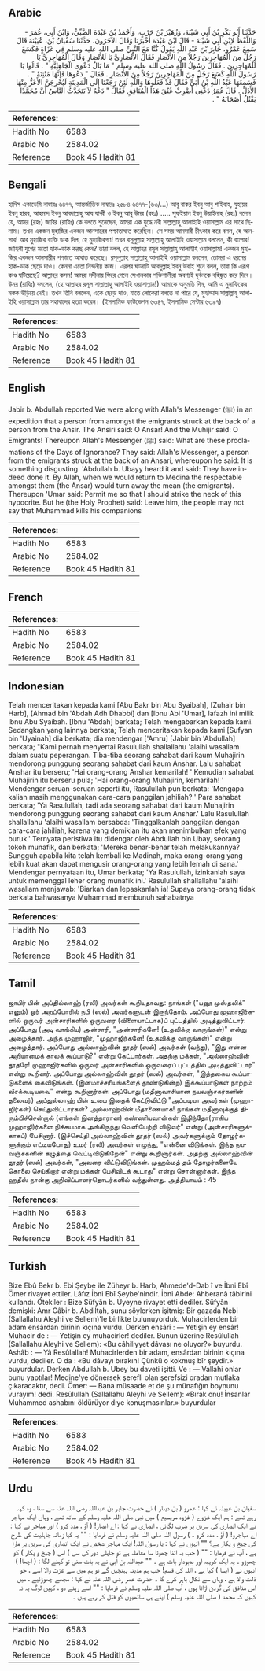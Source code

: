 ## Arabic


<div dir="rtl" lang="ar" style={{fontSize:'larger',backgroundColor:'#f8f9fa',padding:20}}>
حَدَّثَنَا أَبُو بَكْرِ بْنُ أَبِي شَيْبَةَ، وَزُهَيْرُ بْنُ حَرْبٍ، وَأَحْمَدُ بْنُ عَبْدَةَ الضَّبِّيُّ، وَابْنُ أَبِي، عُمَرَ - وَاللَّفْظُ لاِبْنِ أَبِي شَيْبَةَ - قَالَ ابْنُ عَبْدَةَ أَخْبَرَنَا وَقَالَ الآخَرُونَ، حَدَّثَنَا سُفْيَانُ بْنُ، عُيَيْنَةَ قَالَ سَمِعَ عَمْرٌو، جَابِرَ بْنَ عَبْدِ اللَّهِ يَقُولُ كُنَّا مَعَ النَّبِيِّ صلى الله عليه وسلم فِي غَزَاةٍ فَكَسَعَ رَجُلٌ مِنَ الْمُهَاجِرِينَ رَجُلاً مِنَ الأَنْصَارِ فَقَالَ الأَنْصَارِيُّ يَا لَلأَنْصَارِ وَقَالَ الْمُهَاجِرِيُّ يَا لَلْمُهَاجِرِينَ ‏.‏ فَقَالَ رَسُولُ اللَّهِ صلى الله عليه وسلم ‏"‏ مَا بَالُ دَعْوَى الْجَاهِلِيَّةِ ‏"‏ ‏.‏ قَالُوا يَا رَسُولَ اللَّهِ كَسَعَ رَجُلٌ مِنَ الْمُهَاجِرِينَ رَجُلاً مِنَ الأَنْصَارِ ‏.‏ فَقَالَ ‏"‏ دَعُوهَا فَإِنَّهَا مُنْتِنَةٌ ‏"‏ ‏.‏ فَسَمِعَهَا عَبْدُ اللَّهِ بْنُ أُبَىٍّ فَقَالَ قَدْ فَعَلُوهَا وَاللَّهِ لَئِنْ رَجَعْنَا إِلَى الْمَدِينَةِ لَيُخْرِجَنَّ الأَعَزُّ مِنْهَا الأَذَلَّ ‏.‏ قَالَ عُمَرُ دَعْنِي أَضْرِبْ عُنُقَ هَذَا الْمُنَافِقِ فَقَالَ ‏"‏ دَعْهُ لاَ يَتَحَدَّثُ النَّاسُ أَنَّ مُحَمَّدًا يَقْتُلُ أَصْحَابَهُ ‏"‏ ‏.‏
</div>
<div style={{backgroundColor:'#f8f9fa',padding:20, marginBottom: 10}}><table> <thead> <tr> <th>References:</th> <th></th> </tr> </thead> <tbody><tr><td>Hadith No</td><td>6583</td></tr><tr><td>Arabic No</td><td>2584.02</td></tr><tr><td>Reference</td><td>Book 45 Hadith 81</td></tr></tbody></table></div>

## Bengali


<div dir="ltr" lang="bn" style={{fontSize:'larger',backgroundColor:'#f8f9fa',padding:20}}>
হাদিস একাডেমি নাম্বারঃ ৬৪৭৭, আন্তর্জাতিক নাম্বারঃ ২৫৮৪ ৬৪৭৭-(৬৩/...) আবূ বাকর ইবনু আবু শাইবাহ, যুহায়র ইবনু হারব, আহমাদ ইবনু আবদাল্লাহু আয যাব্বী ও ইবনু আবু উমর (রহঃ) ..... সুফইয়ান ইবনু উয়াইনাহ্ (রহঃ) বলেন যে, আমর (রহঃ) জাবির (রাযিঃ) কে বলতে শুনেছেন, আমরা এক যুদ্ধে নবী সাল্লাল্লাহু আলাইহি ওয়াসাল্লাম এর সাথে ছিলাম। তখন একজন মুহাজির একজন আনসারের পশ্চাতাঘাত করেছিল। সে সময় আনসারী চীৎকার করে বলল, হে আনসার! আর মুহাজির ব্যক্তি ডাক দিল, হে মুহাজিরগণ! তখন রসূলুল্লাহ সাল্লাল্লাহু আলাইহি ওয়াসাল্লাম বললেন, কী ব্যাপার! জাহিলী যুগের মতো হাক-ডাক করছ কেন? তারা বলল, হে আল্লাহর রসূল সাল্লাল্লাহু আলাইহি ওয়াসাল্লাম! একজন মুহাজির একজন আনসারীর পশ্চাতে আঘাত করেছে। রসূলুল্লাহ সাল্লাল্লাহু আলাইহি ওয়াসাল্লাম বললেন, তোমরা এ ধরনের হাক-ডাক ছেড়ে দাও। কেননা এতো নিন্দনীয় কাজ। এরপর ঘটনাটি আবদুল্লাহ ইবনু উবাই শুনে বলল, তারা কি এরূপ কাণ্ড ঘটিয়েছে? আল্লাহর কসম! আমরা মদীনায় ফিরে গেলে সেখানকার শক্তিশালীরা অবশ্যই দুর্বলকে বহিষ্কৃত করে দিবে। উমর (রাযিঃ) বললেন, (হে আল্লাহর রসূল সাল্লাল্লাহু আলাইহি ওয়াসাল্লাম!) আমাকে অনুমতি দিন, আমি এ মুনাফিকের মস্তক উড়িয়ে দেই। তখন তিনি বললেন, একে ছেড়ে দাও, যাতে লোকেরা বলতে না পারে যে, মুহাম্মাদ সাল্লাল্লাহু আলাইহি ওয়াসাল্লাম তার সহাবাদের হত্যা করেন। (ইসলামিক ফাউন্ডেশন ৬৩৪৭, ইসলামিক সেন্টার ৬৩৯৭)
</div>
<div style={{backgroundColor:'#f8f9fa',padding:20, marginBottom: 10}}><table> <thead> <tr> <th>References:</th> <th></th> </tr> </thead> <tbody><tr><td>Hadith No</td><td>6583</td></tr><tr><td>Arabic No</td><td>2584.02</td></tr><tr><td>Reference</td><td>Book 45 Hadith 81</td></tr></tbody></table></div>

## English


<div dir="ltr" lang="en" style={{fontSize:'larger',backgroundColor:'#f8f9fa',padding:20}}>
Jabir b. Abdullah reported:We were along with Allah's Messenger (ﷺ) in an expedition that a person from amongst the emigrants struck at the back of a person from the Ansir. The Ansiri said: O Ansar! And the Muhijir said: O Emigrants! Thereupon Allah's Messenger (ﷺ) said: What are these proclamations of the Days of Ignorance? They said: Allah's Messenger, a person from the emigrants struck at the back of an Ansari, whereupon he said: It is something disgusting. 'Abdullah b. Ubayy heard it and said: They have indeed done it. By Allah, when we would return to Medina the respectable amongst them (the Ansar) would turn away the mean (the emigrants). Thereupon 'Umar said: Permit me so that I should strike the neck of this hypocrite. But he (the Holy Prophet) said: Leave him, the people may not say that Muhammad kills his companions
</div>
<div style={{backgroundColor:'#f8f9fa',padding:20, marginBottom: 10}}><table> <thead> <tr> <th>References:</th> <th></th> </tr> </thead> <tbody><tr><td>Hadith No</td><td>6583</td></tr><tr><td>Arabic No</td><td>2584.02</td></tr><tr><td>Reference</td><td>Book 45 Hadith 81</td></tr></tbody></table></div>

## French


<div dir="ltr" lang="fr" style={{fontSize:'larger',backgroundColor:'#f8f9fa',padding:20}}>

</div>
<div style={{backgroundColor:'#f8f9fa',padding:20, marginBottom: 10}}><table> <thead> <tr> <th>References:</th> <th></th> </tr> </thead> <tbody><tr><td>Hadith No</td><td>6583</td></tr><tr><td>Arabic No</td><td>2584.02</td></tr><tr><td>Reference</td><td>Book 45 Hadith 81</td></tr></tbody></table></div>

## Indonesian


<div dir="ltr" lang="id" style={{fontSize:'larger',backgroundColor:'#f8f9fa',padding:20}}>
Telah menceritakan kepada kami [Abu Bakr bin Abu Syaibah], [Zuhair bin Harb], [Ahmad bin 'Abdah Adh Dhabbi] dan [Ibnu Abi 'Umar], lafazh ini milik Ibnu Abu Syaibah. [Ibnu 'Abdah] berkata; Telah mengabarkan kepada kami. Sedangkan yang lainnya berkata; Telah menceritakan kepada kami [Sufyan bin 'Uyainah] dia berkata; dia mendengar ['Amru] [Jabir bin 'Abdullah] berkata; "Kami pernah menyertai Rasulullah shallallahu 'alaihi wasallam dalam suatu peperangan. Tiba-tiba seorang sahabat dari kaum Muhajirin mendorong punggung seorang sahabat dari kaum Anshar. LaIu sahabat Anshar itu berseru; 'Hai orang-orang Anshar kemarilah! ' Kemudian sahabat Muhajirin itu berseru pula; 'Hai orang-orang Muhajirin, kemarilah! ' Mendengar seruan-seruan seperti itu, Rasulullah pun berkata: 'Mengapa kalian masih menggunakan cara-cara panggilan jahiliah? ' Para sahabat berkata; 'Ya Rasulullah, tadi ada seorang sahabat dari kaum Muhajirin mendorong punggung seorang sahabat dari kaum Anshar.' Lalu Rasulullah shallallahu 'alaihi wasallam bersabda: 'Tinggalkanlah panggilan dengan cara-cara jahiliah, karena yang demikian itu akan menimbulkan efek yang buruk.' Ternyata peristiwa itu didengar oleh Abdullah bin Ubay, seorang tokoh munafik, dan berkata; 'Mereka benar-benar telah melakukannya? Sungguh apabila kita telah kembali ke Madinah, maka orang-orang yang lebih kuat akan dapat mengusir orang-orang yang lebih lemah di sana.' Mendengar pernyataan itu, Umar berkata; 'Ya Rasulullah, izinkanlah saya untuk memenggal leher orang munafik ini.' Rasulullah shallallahu 'alaihi wasallam menjawab: 'Biarkan dan lepaskanlah ia! Supaya orang-orang tidak berkata bahwasanya Muhammad membunuh sahabatnya
</div>
<div style={{backgroundColor:'#f8f9fa',padding:20, marginBottom: 10}}><table> <thead> <tr> <th>References:</th> <th></th> </tr> </thead> <tbody><tr><td>Hadith No</td><td>6583</td></tr><tr><td>Arabic No</td><td>2584.02</td></tr><tr><td>Reference</td><td>Book 45 Hadith 81</td></tr></tbody></table></div>

## Tamil


<div dir="ltr" lang="ta" style={{fontSize:'larger',backgroundColor:'#f8f9fa',padding:20}}>
ஜாபிர் பின் அப்தில்லாஹ் (ரலி) அவர்கள் கூறியதாவது: நாங்கள் ("பனூ முஸ்தலிக்" எனும்) ஓர் அறப்போரில் நபி (ஸல்) அவர்களுடன் இருந்தோம். அப்போது முஹாஜிர்களில் ஒருவர் அன்சாரிகளில் ஒருவரை (விளையாட்டாக)ப் புட்டத்தில் அடித்துவிட்டார். அப்போது (அடி வாங்கிய) அன்சாரி, "அன்சாரிகளே! (உதவிக்கு வாருங்கள்)" என்று அழைத்தார். அந்த முஹாஜிர், "முஹாஜிர்களே! (உதவிக்கு வாருங்கள்)" என்று அழைத்தார். அப்போது அல்லாஹ்வின் தூதர் (ஸல்) அவர்கள் (வந்து), "இது என்ன அறியாமைக் காலக் கூப்பாடு?" என்று கேட்டார்கள். அதற்கு மக்கள், "அல்லாஹ்வின் தூதரே! முஹாஜிர்களில் ஒருவர் அன்சாரிகளில் ஒருவரைப் புட்டத்தில் அடித்துவிட்டார்" என்று கூறினர். அப்போது அல்லாஹ்வின் தூதர் (ஸல்) அவர்கள், "இத்தகைய கூப்பாடுகளைக் கைவிடுங்கள். (இனமாச்சரியங்களைத் தூண்டுகின்ற) இக்கூப்பாடுகள் நாற்றம் வீசக்கூடியவை" என்று கூறினார்கள். அப்போது (மதீனாவாசியான நயவஞ்சகர்களின் தலைவர்) அப்துல்லாஹ் பின் உபை இதைக் கேட்டுவிட்டு "அப்படியா அவர்கள் (முஹாஜிர்கள்) செய்துவிட்டார்கள்? அல்லாஹ்வின் மீதாணையாக! நாங்கள் மதீனாவுக்குத் திரும்பிச்சென்றால் (எங்கள் இனத்தாரான) கண்ணியவான்கள் இழிந்தோ(ராகிய முஹாஜி)ர்களை நிச்சயமாக அங்கிருந்து வெளியேற்றி விடுவர்" என்று (அன்சாரிகளுக்காகப்) பேசினார். (இச்செய்தி அல்லாஹ்வின் தூதர் (ஸல்) அவர்களுக்கும் தோழர்களுக்கும் எட்டியபோது) உமர் (ரலி) அவர்கள் எழுந்து, "என்னை விடுங்கள். இந்த நயவஞ்சகனின் கழுத்தை வெட்டிவிடுகிறேன்" என்று கூறினார்கள். அதற்கு அல்லாஹ்வின் தூதர் (ஸல்) அவர்கள், "அவரை விட்டுவிடுங்கள். முஹம்மத் தம் தோழர்களையே கொலை செய்கிறார் என்று மக்கள் பேசிவிடக் கூடாது" என்று சொன்னார்கள். இந்த ஹதீஸ் நான்கு அறிவிப்பாளர்தொடர்களில் வந்துள்ளது. அத்தியாயம் : 45
</div>
<div style={{backgroundColor:'#f8f9fa',padding:20, marginBottom: 10}}><table> <thead> <tr> <th>References:</th> <th></th> </tr> </thead> <tbody><tr><td>Hadith No</td><td>6583</td></tr><tr><td>Arabic No</td><td>2584.02</td></tr><tr><td>Reference</td><td>Book 45 Hadith 81</td></tr></tbody></table></div>

## Turkish


<div dir="ltr" lang="tr" style={{fontSize:'larger',backgroundColor:'#f8f9fa',padding:20}}>
Bize Ebû Bekr b. Ebi Şeybe ile Züheyr b. Harb, Ahmede'd-Dab î ve İbni Ebî Ömer rivayet ettiler. Lâfız İbni Ebî Şeybe'nindir. İbni Abde: Ahberanâ tâbirini kullandı. Ötekiler : Bize Süfyân b. Uyeyne rivayet etti dediler. Süfyân demişki: Amr Câbir b. Abdiltah, şunu söylerken işitmiş: Bir gazada Nebi (Sallallahu Aleyhi ve Sellem)'le birlikte bulunuyorduk. Muhacirlerden bir adam ensârdan birinin kıçına vurdu. Derken ensârî : — Yetişin ey ensâr! Muhacir de : — Yetişin ey muhacirler! dediler. Bunun üzerine Resûlullah (Sallallahu Aleyhi ve Sellem): «Bu câhiliyyet dâvası ne oluyor?» buyurdu. Ashâb : — Yâ Resûlallah! Muhacirlerden bir adam, ensârdan birinin kıçına vurdu, dediler. O da : «Bu dâvayı bırakın! Çünkü o kokmuş bîr şeydir.» buyurdular. Derken Abdullah b. Ubey bu daveti işitti. Ve : — Vallahi onlar bunu yaptılar! Medine'ye dönersek şerefli olan şerefsizi oradan mutlaka çıkaracaktır, dedi. Ömer: — Bana müsaade et de şu münafığın boynunu vurayım! dedi. Resûlullah (Sallallahu Aleyhi ve Sellem): «Bırak onu! İnsanlar Muhammed ashabını öldürüyor diye konuşmasınlar.» buyurdular
</div>
<div style={{backgroundColor:'#f8f9fa',padding:20, marginBottom: 10}}><table> <thead> <tr> <th>References:</th> <th></th> </tr> </thead> <tbody><tr><td>Hadith No</td><td>6583</td></tr><tr><td>Arabic No</td><td>2584.02</td></tr><tr><td>Reference</td><td>Book 45 Hadith 81</td></tr></tbody></table></div>

## Urdu


<div dir="rtl" lang="ur" style={{fontSize:'larger',backgroundColor:'#f8f9fa',padding:20}}>
سفیان بن عیینہ نے کہا : عمرو ( بن دینار ) نے حضرت جابر بن عبداللہ رضی اللہ عنہ سے سنا ، وہ کہہ رہے تھے : ہم ایک غزوے ( غزوہ مریسیع ) میں نبی صلی اللہ علیہ وسلم کے ساتھ تھے ، وہاں ایک مہاجر نے ایک انصاری کی سرین پر ضرب لگائی ، انصاری نے کہا : اے انصار! ( آؤ ، مدد کرو ) اور مہاجر نے کہا : اے مہاجرو! ( آؤ ، مدد کرو ۔ ) رسول اللہ صلی اللہ علیہ وسلم نے فرمایا : "" یہ کیا زمانہ جاہلیت کی طرح کی چیخ و پکار ہے؟ "" انہوں نے کہا : یا رسول اللہ! ایک مہاجر شخص نے ایک انصاری کی سرین پر مارا ہے ، آپ نے فرمایا : "" ( جب یہ اتنا چھوٹا سا معاملہ ہے تو جاہلی دور کی سی ) اس ( چیخ و پکار ) کو چھوڑو ۔ یہ ایک کریہہ اور بدبودار بات ہے ۔ "" عبداللہ بن اُبی نے یہ بات سنی تو کہنے لگا : ( اچھا! ) انہوں نے ( ایسا ) کیا ہے ، اللہ کی قسم! جب ہم مدینہ پہنچیں گے تو ہم میں سے عزت والا اسے ، جو ذلت والا ہے ، وہاں سے نکال باہر کرے گا ۔ حضرت عمر رضی اللہ عنہ نے کہا : مجھے چھوڑئیے ، میں اس منافق کی گردن اڑاتا ہوں ، آپ صلی اللہ علیہ وسلم نے فرمایا : "" اسے رہنے دو ، کہیں لوگ یہ نہ کہیں کہ محمد ( صلی اللہ علیہ وسلم ) اپنے ہی ساتھیوں کو قتل کر رہے ہیں ۔
</div>
<div style={{backgroundColor:'#f8f9fa',padding:20, marginBottom: 10}}><table> <thead> <tr> <th>References:</th> <th></th> </tr> </thead> <tbody><tr><td>Hadith No</td><td>6583</td></tr><tr><td>Arabic No</td><td>2584.02</td></tr><tr><td>Reference</td><td>Book 45 Hadith 81</td></tr></tbody></table></div>